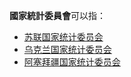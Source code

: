 '''國家統計委員會'''可以指：

* [[苏联国家统计委员会|苏联国家统计委员会]]
* [[乌克兰国家统计委员会|乌克兰国家统计委员会]]
* [[阿塞拜疆国家统计委员会|阿塞拜疆国家统计委员会]]

{{消歧义|G|cat=七字组织机构消歧义}}